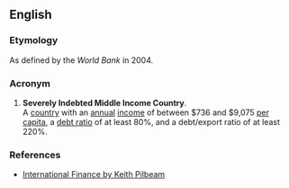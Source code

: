 ==English==

===Etymology===
As defined by the ''World Bank'' in 2004.

===Acronym===
{{rfc-header|Acronym}}
{{head|en|acronym}}

# {{context|macroeconomics|lang=en}} '''Severely Indebted Middle Income Country'''. <br />A [[country]] with an [[annual]] [[income]] of between $736 and $9,075 [[per capita]], a [[debt ratio]] of at least 80%, and a debt/export ratio of at least 220%.

===References===
* [http://www.palgrave.com/business/pilbeam_int/students/intros/15.htm International Finance by Keith Pilbeam]